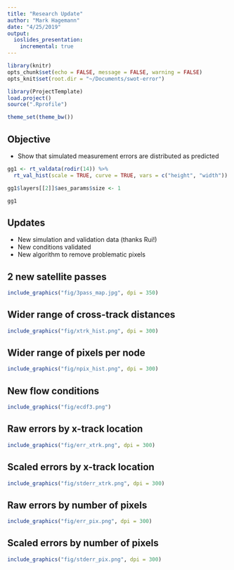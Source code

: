 ```yaml
---
title: "Research Update"
author: "Mark Hagemann"
date: "4/25/2019"
output: 
  ioslides_presentation:
    incremental: true
---
```


```r

library(knitr)
opts_chunk$set(echo = FALSE, message = FALSE, warning = FALSE)
opts_knit$set(root.dir = "~/Documents/swot-error")
```

```r
library(ProjectTemplate)
load.project()
source(".Rprofile")

theme_set(theme_bw())
```


## Objective

- Show that simulated measurement errors are distributed as predicted

```r
gg1 <- rt_valdata(rodir(14)) %>% 
  rt_val_hist(scale = TRUE, curve = TRUE, vars = c("height", "width"))

gg1$layers[[2]]$aes_params$size <- 1

gg1
```

## Updates

- New simulation and validation data (thanks Rui!)
- New conditions validated
- New algorithm to remove problematic pixels


## 2 new satellite passes


```r
include_graphics("fig/3pass_map.jpg", dpi = 350)
```


## Wider range of cross-track distances

```r
include_graphics("fig/xtrk_hist.png", dpi = 300)
```


## Wider range of pixels per node

```r
include_graphics("fig/npix_hist.png", dpi = 300)
```

## New flow conditions

```r
include_graphics("fig/ecdf3.png")
```

## Raw errors by x-track location

```r
include_graphics("fig/err_xtrk.png", dpi = 300)
```

## Scaled errors by x-track location

```r
include_graphics("fig/stderr_xtrk.png", dpi = 300)
```

## Raw errors by number of pixels

```r
include_graphics("fig/err_pix.png", dpi = 300)
```

## Scaled errors by number of pixels

```r
include_graphics("fig/stderr_pix.png", dpi = 300)
```




